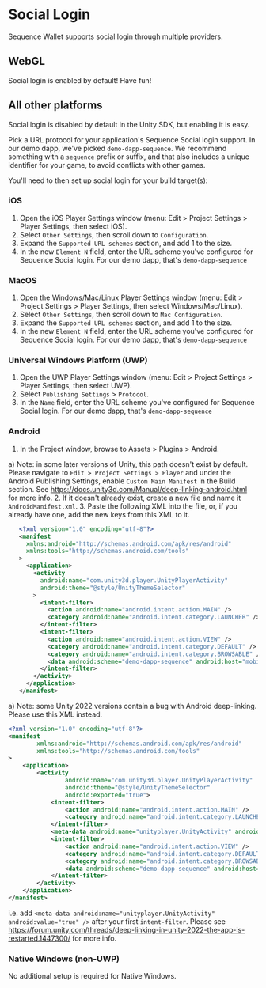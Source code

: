 # Social Login

Sequence Wallet supports social login through multiple providers.

## WebGL

Social login is enabled by default! Have fun!

## All other platforms

Social login is disabled by default in the Unity SDK, but enabling it is easy.

Pick a URL protocol for your application's Sequence Social login support.
In our demo dapp, we've picked `demo-dapp-sequence`.
We recommend something with a `sequence` prefix or suffix, and that also includes a unique identifier for your game, to avoid conflicts with other games.

You'll need to then set up social login for your build target(s):

### iOS

1. Open the iOS Player Settings window (menu: Edit > Project Settings > Player Settings, then select iOS).
2. Select `Other Settings`, then scroll down to `Configuration`.
3. Expand the `Supported URL schemes` section, and add 1 to the size.
4. In the new `Element N` field, enter the URL scheme you've configured for Sequence Social login. For our demo dapp, that's `demo-dapp-sequence`

### MacOS

1. Open the Windows/Mac/Linux Player Settings window (menu: Edit > Project Settings > Player Settings, then select Windows/Mac/Linux).
2. Select `Other Settings`, then scroll down to `Mac Configuration`.
3. Expand the `Supported URL schemes` section, and add 1 to the size.
4. In the new `Element N` field, enter the URL scheme you've configured for Sequence Social login. For our demo dapp, that's `demo-dapp-sequence`

### Universal Windows Platform (UWP)

1. Open the UWP Player Settings window (menu: Edit > Project Settings > Player Settings, then select UWP).
2. Select `Publishing Settings` > `Protocol`.
3. In the `Name` field, enter the URL scheme you've configured for Sequence Social login. For our demo dapp, that's `demo-dapp-sequence`

### Android

1. In the Project window, browse to Assets > Plugins > Android.

  a) Note: in some later versions of Unity, this path doesn't exist by default. Please navigate to `Edit > Project Settings > Player` and under the Android Publishing Settings, enable `Custom Main Manifest` in the Build section. See https://docs.unity3d.com/Manual/deep-linking-android.html for more info.
2. If it doesn't already exist, create a new file and name it `AndroidManifest.xml`.
3. Paste the following XML into the file, or, if you already have one, add the new keys from this XML to it.

```xml
   <?xml version="1.0" encoding="utf-8"?>
   <manifest
     xmlns:android="http://schemas.android.com/apk/res/android"
     xmlns:tools="http://schemas.android.com/tools"
   >
     <application>
       <activity
         android:name="com.unity3d.player.UnityPlayerActivity"
         android:theme="@style/UnityThemeSelector"
       >
         <intent-filter>
           <action android:name="android.intent.action.MAIN" />
           <category android:name="android.intent.category.LAUNCHER" />
         </intent-filter>
         <intent-filter>
           <action android:name="android.intent.action.VIEW" />
           <category android:name="android.intent.category.DEFAULT" />
           <category android:name="android.intent.category.BROWSABLE" />
           <data android:scheme="demo-dapp-sequence" android:host="mobile.skyweaver.net" /> <!-- here is where you'll subsititute your social login URL scheme, but make sure to leave host="mobile.skyweaver.net"! -->
         </intent-filter>
       </activity>
     </application>
   </manifest>
```
  a) Note: some Unity 2022 versions contain a bug with Android deep-linking. Please use this XML instead.
  ```xml
  <?xml version="1.0" encoding="utf-8"?>
  <manifest
          xmlns:android="http://schemas.android.com/apk/res/android"
          xmlns:tools="http://schemas.android.com/tools"
  >
      <application>
          <activity
                  android:name="com.unity3d.player.UnityPlayerActivity"
                  android:theme="@style/UnityThemeSelector"
                  android:exported="true">
              <intent-filter>
                  <action android:name="android.intent.action.MAIN" />
                  <category android:name="android.intent.category.LAUNCHER" />
              </intent-filter>
              <meta-data android:name="unityplayer.UnityActivity" android:value="true" />
              <intent-filter>
                  <action android:name="android.intent.action.VIEW" />
                  <category android:name="android.intent.category.DEFAULT" />
                  <category android:name="android.intent.category.BROWSABLE" />
                  <data android:scheme="demo-dapp-sequence" android:host="mobile.skyweaver.net" /> <!-- here is where you'll subsititute your social login URL scheme, but make sure to leave host="mobile.skyweaver.net"! -->
              </intent-filter>
          </activity>
      </application>
  </manifest>
  ```
  i.e. add `<meta-data android:name="unityplayer.UnityActivity" android:value="true" />` after your first `intent-filter`. Please see https://forum.unity.com/threads/deep-linking-in-unity-2022-the-app-is-restarted.1447300/ for more info.

### Native Windows (non-UWP)

No additional setup is required for Native Windows.
